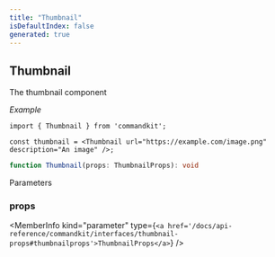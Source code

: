 ```yaml
---
title: "Thumbnail"
isDefaultIndex: false
generated: true
---
```



<!-- This file was generated from the CommandKit source. Do not modify. Instead, re-run the "docgen" script -->


## Thumbnail

<GenerationInfo sourceFile="packages/commandkit/src/components/display/section.ts" sourceLine="68" packageName="commandkit" />

The thumbnail component



*Example*

```tsx
import { Thumbnail } from 'commandkit';

const thumbnail = <Thumbnail url="https://example.com/image.png" description="An image" />;
```

```ts title="Signature"
function Thumbnail(props: ThumbnailProps): void
```
Parameters

### props

<MemberInfo kind="parameter" type={`<a href='/docs/api-reference/commandkit/interfaces/thumbnail-props#thumbnailprops'>ThumbnailProps</a>`} />

